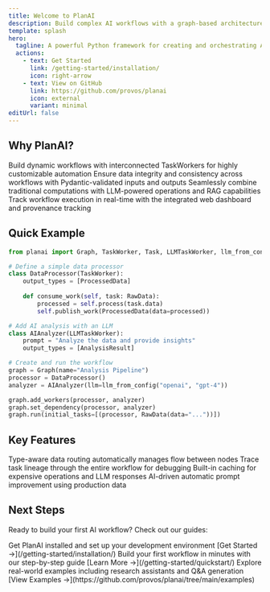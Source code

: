 ```yaml
---
title: Welcome to PlanAI
description: Build complex AI workflows with a graph-based architecture
template: splash
hero:
  tagline: A powerful Python framework for creating and orchestrating AI-enhanced workflows using type-safe, graph-based task automation
  actions:
    - text: Get Started
      link: /getting-started/installation/
      icon: right-arrow
    - text: View on GitHub
      link: https://github.com/provos/planai
      icon: external
      variant: minimal
editUrl: false
---
```



## Why PlanAI?

<CardGrid stagger>
	<Card title="Graph-Based Architecture" icon="seti:config">
		Build dynamic workflows with interconnected TaskWorkers for highly customizable automation
	</Card>
	<Card title="Type-Safe with Pydantic" icon="approve-check">
		Ensure data integrity and consistency across workflows with Pydantic-validated inputs and outputs
	</Card>
	<Card title="LLM Integration" icon="sparkles">
		Seamlessly combine traditional computations with LLM-powered operations and RAG capabilities
	</Card>
	<Card title="Built-in Monitoring" icon="laptop">
		Track workflow execution in real-time with the integrated web dashboard and provenance tracking
	</Card>
</CardGrid>

## Quick Example

```python
from planai import Graph, TaskWorker, Task, LLMTaskWorker, llm_from_config

# Define a simple data processor
class DataProcessor(TaskWorker):
    output_types = [ProcessedData]
    
    def consume_work(self, task: RawData):
        processed = self.process(task.data)
        self.publish_work(ProcessedData(data=processed))

# Add AI analysis with an LLM
class AIAnalyzer(LLMTaskWorker):
    prompt = "Analyze the data and provide insights"
    output_types = [AnalysisResult]

# Create and run the workflow
graph = Graph(name="Analysis Pipeline")
processor = DataProcessor()
analyzer = AIAnalyzer(llm=llm_from_config("openai", "gpt-4"))

graph.add_workers(processor, analyzer)
graph.set_dependency(processor, analyzer)
graph.run(initial_tasks=[(processor, RawData(data="..."))])
```

## Key Features

<CardGrid>
	<Card title="Intelligent Routing" icon="random">
		Type-aware data routing automatically manages flow between nodes
	</Card>
	<Card title="Provenance Tracking" icon="list-format">
		Trace task lineage through the entire workflow for debugging
	</Card>
	<Card title="Caching Support" icon="document">
		Built-in caching for expensive operations and LLM responses
	</Card>
	<Card title="Prompt Optimization" icon="setting">
		AI-driven automatic prompt improvement using production data
	</Card>
</CardGrid>

## Next Steps

Ready to build your first AI workflow? Check out our guides:

<CardGrid stagger>
	<Card title="Installation Guide" icon="rocket">
		Get PlanAI installed and set up your development environment
		[Get Started →](/getting-started/installation/)
	</Card>
	<Card title="Quick Start Tutorial" icon="open-book">
		Build your first workflow in minutes with our step-by-step guide
		[Learn More →](/getting-started/quickstart/)
	</Card>
	<Card title="Examples" icon="github">
		Explore real-world examples including research assistants and Q&A generation
		[View Examples →](https://github.com/provos/planai/tree/main/examples)
	</Card>
</CardGrid>